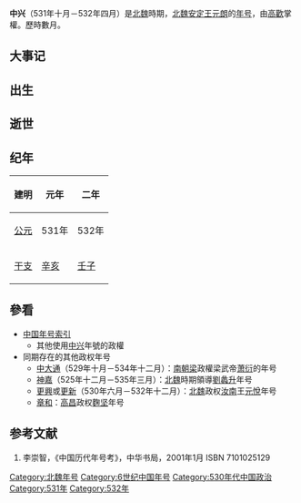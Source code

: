 {{Eranamebox|年号=中兴
|起讫时间= 531年十月—532年四月
|政权= 北魏
|帝王= 安定王元朗
|历时= 數月
|timeline= <timeline>
ImageSize  = width:200 height:50
PlotArea   = width:180 height:30 left:10 bottom:20
TimeAxis   = orientation:horizontal
DateFormat = yyyy
Period     = from:386 till:581
AlignBars  = early
ScaleMajor = increment:29 start:386
Colors =
  id:canvas value:rgb(1,1,0.85)
BackgroundColors = canvas:canvas
PlotData =
  width:15 color:black
  bar:era from:start till:end
  bar:era from:439 till:581 color:red
  bar:era from:386 till:534 color:black
  bar:era from:531 till:532 color:green
  bar:era from:531 till:532 color:blue
</timeline>
|说明= <span style="color: blue">中兴</span>在<span style="color: red">北朝</span>、'''北魏'''和<span style="color: green">元朗</span>时期的位置。 
}}

'''中兴'''（531年十月－532年四月）是[[北魏|北魏]]時期，[[北魏安定王|北魏安定王]][[元朗_(北魏)|元朗]]的[[年号|年号]]，由[[高歡|高歡]]掌權。歷時數月。

==大事记==

==出生==

==逝世==

==纪年==
{| class="wikitable" 
|-
!建明!!元年!!二年
|-
![[公元纪年|公元]]
|531年||532年
|-
![[干支纪年|干支]]
|[[辛亥|辛亥]]||[[壬子|壬子]]
|}

==參看==
*[[中国年号索引|中国年号索引]]
**其他使用[[中兴_(年号)|中兴]]年號的政權
*同期存在的其他政权年号
**[[中大通|中大通]]（529年十月－534年十二月）：[[南朝梁|南朝梁]]政權梁武帝[[萧衍|萧衍]]的年号
**[[神嘉|神嘉]]（525年十二月－535年三月）：[[北魏|北魏]]時期領導[[劉蠡升|劉蠡升]]年号
**[[更興|更興]]或[[更新|更新]]（530年六月－532年十二月）：[[北魏|北魏]]政权[[汝南|汝南]]王[[元悅|元悅]]年号
**[[章和_(麴坚)|章和]]：[[高昌|高昌]]政权[[麴坚|麴坚]]年号

==参考文献==
# 李崇智，《中国历代年号考》，中华书局，2001年1月 ISBN 7101025129

{{年号|[[普泰|普泰]]|[[中国年号索引|北魏年号]]|[[太昌|太昌]]}}
{{魏晋南北朝年号}}
[[Category:北魏年号|Category:北魏年号]]
[[Category:6世纪中国年号|Category:6世纪中国年号]]
[[Category:530年代中国政治|Category:530年代中国政治]]
[[Category:531年|Category:531年]]
[[Category:532年|Category:532年]]